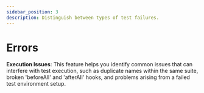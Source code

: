 ```yaml
---
sidebar_position: 3
description: Distinguish between types of test failures.
---
```


# Errors

**Execution Issues**: This feature helps you identify common issues that can interfere with test execution, such as duplicate names within the same suite, broken 'beforeAll' and 'afterAll' hooks, and problems arising from a failed test environment setup.
